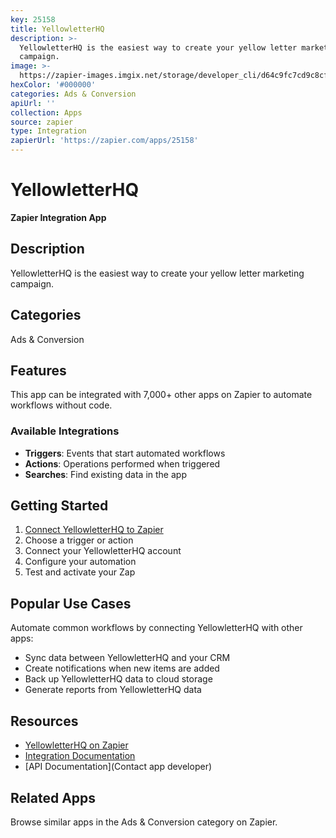 ```yaml
---
key: 25158
title: YellowletterHQ
description: >-
  YellowletterHQ is the easiest way to create your yellow letter marketing
  campaign.
image: >-
  https://zapier-images.imgix.net/storage/developer_cli/d64c9fc7cd9c8cfa9695586601266da4.png?auto=format%2Ccompress&ixlib=python-3.0.0&q=50
hexColor: '#000000'
categories: Ads & Conversion
apiUrl: ''
collection: Apps
source: zapier
type: Integration
zapierUrl: 'https://zapier.com/apps/25158'
---
```

# YellowletterHQ

**Zapier Integration App**

## Description

YellowletterHQ is the easiest way to create your yellow letter marketing campaign.

## Categories

Ads & Conversion

## Features

This app can be integrated with 7,000+ other apps on Zapier to automate workflows without code.

### Available Integrations

- **Triggers**: Events that start automated workflows
- **Actions**: Operations performed when triggered
- **Searches**: Find existing data in the app

## Getting Started

1. [Connect YellowletterHQ to Zapier](https://zapier.com/apps/25158)
2. Choose a trigger or action
3. Connect your YellowletterHQ account
4. Configure your automation
5. Test and activate your Zap

## Popular Use Cases

Automate common workflows by connecting YellowletterHQ with other apps:

- Sync data between YellowletterHQ and your CRM
- Create notifications when new items are added
- Back up YellowletterHQ data to cloud storage
- Generate reports from YellowletterHQ data

## Resources

- [YellowletterHQ on Zapier](https://zapier.com/apps/25158)
- [Integration Documentation](https://zapier.com/apps/25158/integrations)
- [API Documentation](Contact app developer)

## Related Apps

Browse similar apps in the Ads & Conversion category on Zapier.
